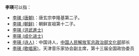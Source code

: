 '''李瑛'''可以指：
* [[李瑛_(唐朝)|李瑛 (唐朝)]]：唐玄宗李隆基第二子。
* [[李瑛_(朝鲜)|李瑛 (朝鲜)]]：朝鲜宣祖第十二子。
* [[李瑛_(洪武進士)|李瑛 (洪武進士)]]
* [[李瑛_(成化进士)|李瑛 (成化进士)]]
* [[李瑛_(诗人)|李瑛 (诗人)]]：中国诗人，[[中国人民解放军总政治部文化部|中国人民解放军总政治部文化部]]部长
* [[李瑛_(歌唱家)|李瑛 (歌唱家)]]，天津音乐家协会副主席，第十三届全国政协委员

{{消歧义|cat=二字李姓人名消歧义|ying}}